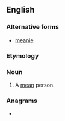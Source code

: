 {{also|Meany}}
==English==

===Alternative forms===
* [[meanie]]

===Etymology===
{{suffix|en|mean|y}}

===Noun===
{{en-noun|meanies}}

# {{lb|en|informal}} A [[mean]] person.

===Anagrams===
* {{anagrams|en|Eyman|Maney|Mayen|Mayne|manye|yamen|yeman}}